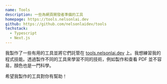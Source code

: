 ```yaml
---
name: Tools
description: 一些為網頁開發者準備的工具
homepage: https://tools.nelsonlai.dev
github: https://github.com/nelsonlaidev/tools
techstack:
  - Typescript
  - Next.js
---
```


我製作了一些有用的工具並將它們託管在 [tools.nelsonlai.dev](https://tools.nelsonlai.dev) 上。我想練習我的程式技能。透過製作不同的工具來學習不同的技術，例如製作和查看 PDF 並不容易，顏色也是一門科學。

希望我製作的工具對你有幫助！
